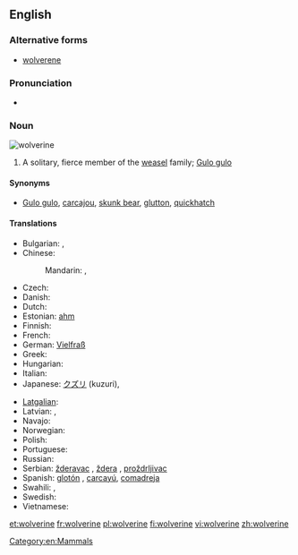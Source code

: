 {{also|Wolverine}}
==English==
{{wikipedia}}
===Alternative forms===
* [[wolverene]]

===Pronunciation===
* {{IPA|/ˈwʊlvɜːˌriːn/|/ˈwɒlvɜːˌriːn/}}

===Noun===
[[Image:Wolverine.jpg|thumb|wolverine]]
{{en-noun}}
#  A solitary, fierce member of the [[weasel]] family; [[Gulo gulo]]

====Synonyms====
* {{sense|animal}} [[Gulo gulo]], [[carcajou]], [[skunk bear]], [[glutton]], [[quickhatch]]

====Translations====
{{trans-top|Gulo gulo}}
* Bulgarian: {{t|bg|росомаха|f}},  {{t|bg|лакомец|f}}
* Chinese:
*: Mandarin: {{t-|cmn|狼獾|tr=lánghuān|sc=Hani}}, {{t-|cmn|貂熊|tr=diāoxióng|sc=Hani}}
* Czech: {{t-|cs|rosomák|m}}
* Danish: {{t-|da|jærv|c}}
* Dutch: {{t+|nl|veelvraat}}
* Estonian: [[ahm]]
* Finnish: {{t+|fi|ahma}}
* French: {{t+|fr|glouton|m}}
* German: [[:de:Vielfraß|Vielfraß]] {{m}}
* Greek: {{t|el|γούλβεριν|m|tr=goúlverin|sc=Grek}}
* Hungarian: {{t|hu|rozsomák}}
* Italian: {{t-|it|ghiottone|m}}
* Japanese: [[クズリ]] (kuzuri), {{t|ja|クズリ|tr=kuzuri|sc=Jpan}}
{{trans-mid}}
* [[Latgalian]]: {{tø|ltg|kņauss|tr=k'n'`äus's’}}
* Latvian: {{t|lv|āmrija}}, {{t|lv|tinis}}
* Navajo: {{tø|nv|dziłbąąh dlǫ́ʼiitsoh hashkéhé}}
* Norwegian: {{t+|no|jerv|m}}
* Polish: {{t+|pl|rosomak|m}}
* Portuguese: {{t-|pt|carcaju|m}}
* Russian: {{t+|ru|росомаха|f|tr=rosomáχa}}
* Serbian: [[žderavac]] {{m}}, [[ždera]] {{f}}, [[proždrljivac]] {{m}}
* Spanish: [[glotón]] {{m}}, [[carcayú]], [[comadreja]]
* Swahili: {{t|sw|fisi-milima}}, {{t|sw|wolverini}}
* Swedish: {{t-|sv|järv|c}}
* Vietnamese: {{t|vi|chồn Gulo|xs=Vietnamese}}
{{trans-bottom}}


[[et:wolverine]]
[[fr:wolverine]]
[[pl:wolverine]]
[[fi:wolverine]]
[[vi:wolverine]]
[[zh:wolverine]]
[[Category:en:Mammals]]
